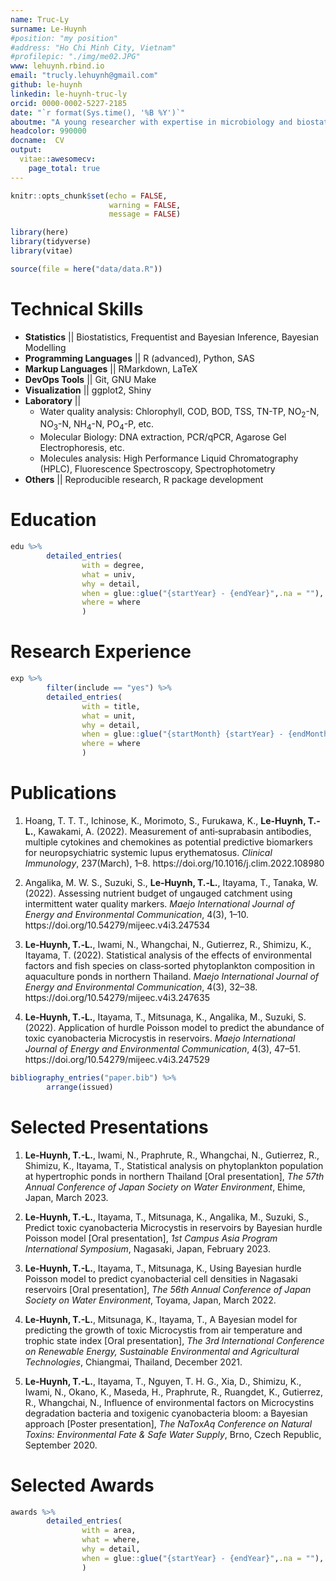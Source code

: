 ```yaml
---
name: Truc-Ly
surname: Le-Huynh
#position: "my position"
#address: "Ho Chi Minh City, Vietnam"
#profilepic: "./img/me02.JPG"
www: lehuynh.rbind.io
email: "trucly.lehuynh@gmail.com"
github: le-huynh
linkedin: le-huynh-truc-ly
orcid: 0000-0002-5227-2185
date: "`r format(Sys.time(), '%B %Y')`"
aboutme: "A young researcher with expertise in microbiology and biostatistics. An avid R user for data analysis, visualization, and automation. Passionate about open science and the development of digital tools for research."
headcolor: 990000
docname:  CV
output:
  vitae::awesomecv:
    page_total: true
---
```


```r
knitr::opts_chunk$set(echo = FALSE,
                      warning = FALSE,
                      message = FALSE)

library(here)
library(tidyverse)
library(vitae)
```

```r
source(file = here("data/data.R"))
```

# Technical Skills
\footnotesize
* **Statistics** || Biostatistics, Frequentist and Bayesian Inference, Bayesian Modelling
* **Programming Languages** || R (advanced), Python, SAS
* **Markup Languages** || RMarkdown, LaTeX
* **DevOps Tools** || Git, GNU Make
* **Visualization** || ggplot2, Shiny
* **Laboratory** || 
    + Water quality analysis: Chlorophyll, COD, BOD, TSS, TN-TP, NO~2~-N, NO~3~-N, NH~4~-N, PO~4~-P, etc.
    + Molecular Biology: DNA extraction, PCR/qPCR, Agarose Gel Electrophoresis, etc.
    + Molecules analysis: High Performance Liquid Chromatography (HPLC), Fluorescence Spectroscopy, Spectrophotometry
* **Others** || Reproducible research, R package development

# Education

```r
edu %>%
        detailed_entries(
                with = degree,
                what = univ,
                why = detail,
                when = glue::glue("{startYear} - {endYear}",.na = ""),
                where = where
                )

```

# Research Experience

```r
exp %>%
        filter(include == "yes") %>%
        detailed_entries(
                with = title,
                what = unit,
                why = detail,
                when = glue::glue("{startMonth} {startYear} - {endMonth} {endYear}",.na = ""),
                where = where
                )

```

# Publications

1. Hoang, T. T. T., Ichinose, K., Morimoto, S., Furukawa, K., **Le-Huynh, T.-L.**, Kawakami, A. (2022). Measurement of anti‑suprabasin antibodies, multiple cytokines and chemokines as potential predictive biomarkers for neuropsychiatric systemic lupus erythematosus. *Clinical Immunology*, 237(March), 1–8. https://doi.org/10.1016/j.clim.2022.108980

2. Angalika, M. W. S., Suzuki, S., **Le‑Huynh, T.‑L.**, Itayama, T., Tanaka, W. (2022). Assessing nutrient budget of ungauged catchment using intermittent water quality markers. *Maejo International Journal of Energy and Environmental Communication*, 4(3), 1–10. https://doi.org/10.54279/mijeec.v4i3.247534

3. **Le‑Huynh, T.‑L.**, Iwami, N., Whangchai, N., Gutierrez, R., Shimizu, K., Itayama, T. (2022). Statistical analysis of the effects of environmental factors and fish species on class‑sorted phytoplankton composition in aquaculture ponds in northern Thailand. *Maejo International Journal of Energy and Environmental Communication*, 4(3), 32–38. https://doi.org/10.54279/mijeec.v4i3.247635

4. **Le‑Huynh, T.‑L.**, Itayama, T., Mitsunaga, K., Angalika, M., Suzuki, S. (2022). Application of hurdle Poisson model to predict the abundance of toxic cyanobacteria Microcystis in reservoirs. *Maejo International Journal of Energy and Environmental Communication*, 4(3), 47–51. https://doi.org/10.54279/mijeec.v4i3.247529

```r
bibliography_entries("paper.bib") %>%
        arrange(issued)
```

# Selected Presentations

1. **Le-Huynh, T.-L.**, Iwami, N., Praphrute, R., Whangchai, N., Gutierrez, R., Shimizu, K., Itayama, T., Statistical analysis on phytoplankton population at hypertrophic ponds in northern Thailand [Oral presentation], *The 57th Annual Conference of Japan Society on Water Environment*, Ehime, Japan, March 2023.

2. **Le-Huynh, T.-L.**, Itayama, T., Mitsunaga, K., Angalika, M., Suzuki, S., Predict toxic cyanobacteria Microcystis in reservoirs by Bayesian hurdle Poisson model [Oral presentation], *1st Campus Asia Program International Symposium*, Nagasaki, Japan, February 2023.

3. **Le-Huynh, T.-L.**, Itayama, T., Mitsunaga, K., Using Bayesian hurdle Poisson model to predict cyanobacterial cell densities in Nagasaki reservoirs [Oral presentation], *The 56th Annual Conference of Japan Society on Water Environment*, Toyama, Japan, March 2022.

4. **Le-Huynh, T.-L.**, Mitsunaga, K., Itayama, T., A Bayesian model for predicting the growth of toxic Microcystis from air temperature and trophic state index [Oral presentation], *The 3rd International Conference on Renewable Energy, Sustainable Environmental and Agricultural Technologies*, Chiangmai, Thailand, December 2021.

5. **Le-Huynh, T.-L.**, Itayama, T., Nguyen, T. H. G., Xia, D., Shimizu, K., Iwami, N., Okano, K., Maseda, H., Praphrute, R., Ruangdet, K., Gutierrez, R., Whangchai, N., Influence of environmental factors on Microcystins degradation bacteria and toxigenic cyanobacteria bloom: a Bayesian approach [Poster presentation], *The NaToxAq Conference on Natural Toxins: Environmental Fate & Safe Water Supply*, Brno, Czech Republic, September 2020.

# Selected Awards

```r
awards %>%
        detailed_entries(
                with = area,
                what = where,
                why = detail,
                when = glue::glue("{startYear} - {endYear}",.na = ""),
                )

```






